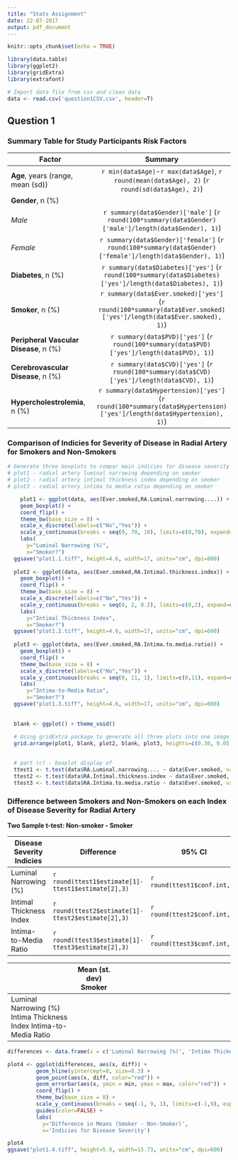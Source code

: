 ```yaml
---
title: "Stats Assignment"
date: 22-07-2017
output: pdf_document
---
```


```r
knitr::opts_chunk$set(echo = TRUE)

library(data.table)
library(ggplot2)
library(gridExtra)
library(extrafont)

# Import data file from csv and clean data
data <- read.csv('question1CSV.csv', header=T)

```

## Question 1
### Summary Table for Study Participants Risk Factors
**Factor** | **Summary**
------------------------|:-----------------:
**Age**, years (range, mean (sd))   | `r min(data$Age)`-`r max(data$Age)`, `r round(mean(data$Age), 2)` (`r round(sd(data$Age), 2)`)
**Gender**, n (%)                         |
  *Male*                                  | `r summary(data$Gender)['male']` (`r round(100*summary(data$Gender)['male']/length(data$Gender), 1)`)
  *Female*                                | `r summary(data$Gender)['female']` (`r round(100*summary(data$Gender)['female']/length(data$Gender), 1)`)
**Diabetes**, n (%)                       | `r summary(data$Diabetes)['yes']` (`r round(100*summary(data$Diabetes)['yes']/length(data$Diabetes), 1)`)
**Smoker**, n (%)                         | `r summary(data$Ever.smoked)['yes']` (`r round(100*summary(data$Ever.smoked)['yes']/length(data$Ever.smoked), 1)`)
**Peripheral Vascular Disease**, n (%)    | `r summary(data$PVD)['yes']` (`r round(100*summary(data$PVD)['yes']/length(data$PVD), 1)`)
**Cerebrovascular Disease**, n (%)        | `r summary(data$CVD)['yes']` (`r round(100*summary(data$CVD)['yes']/length(data$CVD), 1)`)
**Hypercholestrolemia**, n (%)            | `r summary(data$Hypertension)['yes']` (`r round(100*summary(data$Hypertension)['yes']/length(data$Hypertension), 1)`)

### Comparison of Indicies for Severity of Disease in Radial Artery for Smokers and Non-Smokers
```r
# Generate three boxplots to compar main indicies for disease severity for radial artery depending on whether patient has ever smoked.
# plot1 - radial artery luminal narrowing depending on smoker
# plot2 - radial artery intimal thickness index depending on smoker
# plot3 - radial artery intima to media ratio depending on smoker

    plot1 <- ggplot(data, aes(Ever.smoked,RA.Luminal.narrowing....)) + 
    geom_boxplot() + 
    coord_flip() +
    theme_bw(base_size = 8) +
    scale_x_discrete(labels=c("No","Yes")) +
    scale_y_continuous(breaks = seq(0, 70, 10), limits=c(0,70), expand=c(0,0)) +
    labs(
      y="Luminal Narrowing (%)", 
      x="Smoker?")
  ggsave("plot1.1.tiff", height=4.6, width=17, units="cm", dpi=600)
  
  plot2 <- ggplot(data, aes(Ever.smoked,RA.Intimal.thickness.index)) + 
    geom_boxplot() + 
    coord_flip() +
    theme_bw(base_size = 8) +
    scale_x_discrete(labels=c("No","Yes")) +
    scale_y_continuous(breaks = seq(0, 2, 0.2), limits=c(0,2), expand=c(0,0)) +
    labs(
      y="Intimal Thickness Index", 
      x="Smoker?")
  ggsave("plot1.2.tiff", height=4.6, width=17, units="cm", dpi=600)
  
  plot3 <- ggplot(data, aes(Ever.smoked,RA.Intima.to.media.ratio)) + 
    geom_boxplot() + 
    coord_flip() +
    theme_bw(base_size = 8) +
    scale_x_discrete(labels=c("No","Yes")) +
    scale_y_continuous(breaks = seq(0, 11, 1), limits=c(0,11), expand=c(0,0)) +
    labs(
      y="Intima-to-Media Ratio", 
      x="Smoker?")
  ggsave("plot1.3.tiff", height=4.6, width=17, units="cm", dpi=600)
  
  
  blank <- ggplot() + theme_void()
  
  # Using gridExtra package to generate all three plots into one image
  grid.arrange(plot1, blank, plot2, blank, plot3, heights=c(0.30, 0.05, 0.30, 0.05, 0.3), ncol=1)
  
```


```r
  # part (c) - boxplot display of 
  ttest1 <- t.test(data$RA.Luminal.narrowing.... ~ data$Ever.smoked, var.equal=T, conf.level=0.95)
  ttest2 <- t.test(data$RA.Intimal.thickness.index ~ data$Ever.smoked, var.equal=T, conf.level=0.95)
  ttest3 <- t.test(data$RA.Intima.to.media.ratio ~ data$Ever.smoked, var.equal=T, conf.level=0.95)
```  

### Difference between Smokers and Non-Smokers on each Index of Disease Severity for Radial Artery
**Two Sample t-test: Non-smoker - Smoker**

Disease Severity Indicies  | Difference | 95% CI  | t-value | p-value
-------------------------- | ------------------ | ----------- | -------- | -------
Luminal Narrowing (%)      | `r round(ttest1$estimate[1]-ttest1$estimate[2],3)` | `r round(ttest1$conf.int,3)` | `r round(ttest1$statistic,3)` | `r round(ttest1$p.value,3)`
Intimal Thickness Index    | `r round(ttest2$estimate[1]-ttest2$estimate[2],3)` | `r round(ttest2$conf.int,3)` | `r round(ttest2$statistic,3)` | `r round(ttest2$p.value,3)`  
Intima-to-Media Ratio      | `r round(ttest3$estimate[1]-ttest3$estimate[2],3)` | `r round(ttest3$conf.int,3)` | `r round(ttest3$statistic,3)` | `r round(ttest3$p.value,3)` 


-------------------------------------------------------------
                         Mean (st. dev)
                         Smoker
----------------------- ---------------- --------------- -------------------------
Luminal Narrowing (%)   
Intima Thickness Index
Intima-to-Media Ratio
-------------------------------------------------------------
```r

differences <- data.frame(x = c('Luminal Narrowing (%)', 'Intima Thickness Index', 'Intima-to-Media Ratio'), min=c(-0.164, -0.053, -0.607), max=c(8.766, 0.119, 0.502), diff=c(4.301, 0.033, -0.053))

plot4 <- ggplot(differences, aes(x, diff)) + 
         geom_hline(yintercept=0, size=0.3) +
         geom_point(aes(x, diff, color="red")) +
         geom_errorbar(aes(x, ymin = min, ymax = max, color="red")) +
         coord_flip() +
         theme_bw(base_size = 8) +
         scale_y_continuous(breaks = seq(-1, 9, 1), limits=c(-1,9), expand=c(0,0)) +
         guides(color=FALSE) +
         labs(
           y='Difference in Means (Smoker - Non-Smoker)', 
           x='Indicies for Disease Severity')

plot4
ggsave("plot1.4.tiff", height=5.9, width=15.73, units="cm", dpi=600)

```